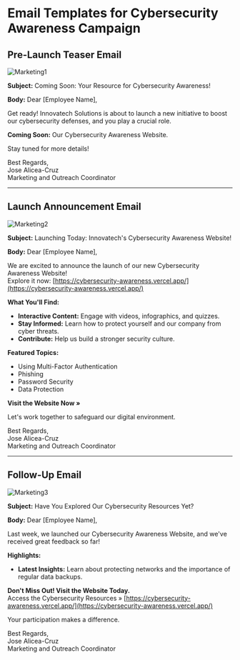 # Email Templates for Cybersecurity Awareness Campaign

## Pre-Launch Teaser Email

![Marketing1](../assets/marketing1.png)

**Subject:** Coming Soon: Your Resource for Cybersecurity Awareness!

**Body:**
Dear [Employee Name],

Get ready! Innovatech Solutions is about to launch a new initiative to boost our cybersecurity defenses, and you play a crucial role.

**Coming Soon:** Our Cybersecurity Awareness Website.

Stay tuned for more details!

Best Regards,  
Jose Alicea-Cruz  
Marketing and Outreach Coordinator

---

## Launch Announcement Email

![Marketing2](../assets/marketing2.png)

**Subject:** Launching Today: Innovatech's Cybersecurity Awareness Website!

**Body:**
Dear [Employee Name],

We are excited to announce the launch of our new Cybersecurity Awareness Website!  
Explore it now: [https://cybersecurity-awareness.vercel.app/](https://cybersecurity-awareness.vercel.app/)

**What You'll Find:**
- **Interactive Content:** Engage with videos, infographics, and quizzes.
- **Stay Informed:** Learn how to protect yourself and our company from cyber threats.
- **Contribute:** Help us build a stronger security culture.

**Featured Topics:**
- Using Multi-Factor Authentication
- Phishing
- Password Security
- Data Protection

**Visit the Website Now »**

Let's work together to safeguard our digital environment.

Best Regards,  
Jose Alicea-Cruz  
Marketing and Outreach Coordinator

---

## Follow-Up Email

![Marketing3](../assets/marketing3.png)

**Subject:** Have You Explored Our Cybersecurity Resources Yet?

**Body:**
Dear [Employee Name],

Last week, we launched our Cybersecurity Awareness Website, and we've received great feedback so far!

**Highlights:**
- **Latest Insights:** Learn about protecting networks and the importance of regular data backups.

**Don't Miss Out! Visit the Website Today.**  
Access the Cybersecurity Resources » [https://cybersecurity-awareness.vercel.app/](https://cybersecurity-awareness.vercel.app/)

Your participation makes a difference.

Best Regards,  
Jose Alicea-Cruz  
Marketing and Outreach Coordinator